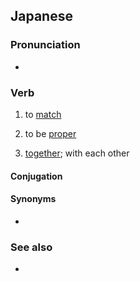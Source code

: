 ==Japanese==
{{ja-kanjitab|あ|sort=あう|yomi=kun}}

===Pronunciation===
* {{audio|Ja-au-meet(see) or fit.ogg|Audio|lang=ja}}

===Verb===
{{ja-verb|type=1|tr=intrans|あう}}

# to [[match]]
#: {{ja-usex|イメージに'''合わない'''|イメージ に '''あわない'''|'''does not match''' with one's persona}}
#: {{ja-usex|中華料理に'''合う'''デザート|ちゅうか りょうり に '''あう''' デザート|dessert that '''pairs''' with Chinese food}}
#: {{ja-usex|誰かと話が'''合う'''|だれか と はなし が '''あう'''|to [[be on the same wavelength]] with someone|lit=the conversation with someone '''corresponds'''}}
# to be [[proper]]
# {{lb|ja|suffix}} [[together]]; with each other
#: {{ja-usex|誓い'''合う'''|ちかい'''あう'''|to promise '''to each other'''}}
#: {{ja-usex|見つめ'''あう'''|みつめ'''あう'''|to stare into '''each other's''' eyes}}
#: {{ja-usex|通じ'''合う'''|つうじ'''あう'''|to be '''reciprocally''' understood}}
#: {{ja-usex|お互いの民族の優れた性質や高貴な文化を賞讃し'''合う'''|お-たがい の みんぞく の すぐれた せいしつ や こうき な ぶんか を しょうさん し'''あう'''。|praise the excellency and refined quality of the cultures of each other's peoples|ref=[http://www.aozora.gr.jp/cards/001395/files/49896_41936.html]}}

====Conjugation====
{{ja-go-u|あ}}

====Synonyms====
* {{ja-r|適切|てきせつ}}

===See also===
* {{ja-r|会う|あう}}